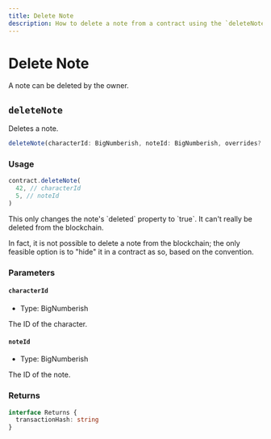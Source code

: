 ```yaml
---
title: Delete Note
description: How to delete a note from a contract using the `deleteNote` function, and provides information on the parameters and returns.
---
```


# Delete Note

A note can be deleted by the owner.

## `deleteNote`

Deletes a note.

```ts
deleteNote(characterId: BigNumberish, noteId: BigNumberish, overrides?: Overrides): Promise<Result<undefined, true>>
```

### Usage

```ts
contract.deleteNote(
  42, // characterId
  5, // noteId
)
```


<Callout type="warning">
  <p>This only changes the note's `deleted` property to `true`. It can't really be deleted from the blockchain.</p>
  <p>In fact, it is not possible to delete a note from the blockchain; the only feasible option is to "hide" it in a contract as so, based on the convention.</p>
</Callout>

### Parameters

#### `characterId`

- Type: BigNumberish

The ID of the character.

#### `noteId`

- Type: BigNumberish

The ID of the note.

### Returns

```ts
interface Returns {
  transactionHash: string
}
```
